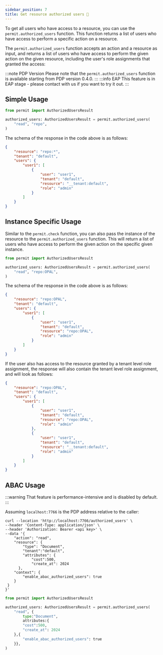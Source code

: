 ```yaml
---
sidebar_position: 7
title: Get resource authorized users 🚧
---
```




To get all users who have access to a resource, you can use the `permit.authorized_users` function.
This function returns a list of users who have access to perform a specific action on a resource.

The `permit.authorized_users` function accepts an action and a resource as input,
and returns a list of users who have access to perform the given action on the given resource,
including the user's role assignments that granted the access:

:::note PDP Version
Please note that the `permit.authorized_users` function is available starting from PDP version 0.4.0.
:::
:::info EAP
This feature is in EAP stage - please contact with us if you want to try it out.
:::

## Simple Usage


<Tabs groupId="language">
<TabItem value="python" label="Python">

```python
from permit import AuthorizedUsersResult

authorized_users: AuthorizedUsersResult = permit.authorized_users(
    "read", "repo",
)
```

</TabItem>
</Tabs>

The schema of the response in the code above is as follows:
```json
{
    "resource": "repo:*",
    "tenant": "default",
    "users": {
        "user1": [
            {
                "user": "user1",
                "tenant": "default",
                "resource": "__tenant:default",
                "role": "admin"
            }
        ]
    }
}
```

## Instance Specific Usage

Similar to the `permit.check` function, you can also pass the instance of the resource to the `permit.authorized_users` function.
This will return a list of users who have access to perform the given action on the specific given instance.

<Tabs groupId="language">
<TabItem value="python" label="Python">

```python
from permit import AuthorizedUsersResult

authorized_users: AuthorizedUsersResult = permit.authorized_users(
    "read", "repo:OPAL",
)

```

</TabItem>
</Tabs>

The schema of the response in the code above is as follows:
```json
{
    "resource": "repo:OPAL",
    "tenant": "default",
    "users": {
        "user1": [
            {
                "user": "user1",
                "tenant": "default",
                "resource": "repo:OPAL",
                "role": "admin"
            }
        ]
    }
}
```

If the user also has access to the resource granted by a tenant level role assignment,
the response will also contain the tenant level role assignment, and will look as follows:
```json
{
    "resource": "repo:OPAL",
    "tenant": "default",
    "users": {
        "user1": [
            {
                "user": "user1",
                "tenant": "default",
                "resource": "repo:OPAL",
                "role": "admin"
            },
            {
                "user": "user1",
                "tenant": "default",
                "resource": "__tenant:default",
                "role": "admin"
            }
        ]
    }
}
```

## ABAC Usage

:::warning
    That feature is performance-intensive and is disabled by default.
:::

<Tabs groupId="language">
<TabItem value="curl" label="cURL">
Assuming <code>localhost:7766</code> is the PDP address relative to the caller:

```
curl --location 'http://localhost:7766/authorized_users' \
--header 'Content-Type: application/json' \
--header 'Authorization: Bearer <api key>' \
--data '{   
    "action": "read",
    "resource": {
        "type": "Document",
        "tenant":"default",
        "attributes": {
            "cost":500,
            "create_at": 2024
      },
    "context": {
        "enable_abac_authorized_users": true
    }  
 }
}'
```
</TabItem>
<TabItem value="python" label="Python">

```python
from permit import AuthorizedUsersResult

authorized_users: AuthorizedUsersResult = permit.authorized_users(
    "read", {
        type:"Document",
        attributes:{
        "cost":500,
        "create_at": 2024
    },{
        "enable_abac_authorized_users": true
    }},
)
```

</TabItem>
</Tabs>
